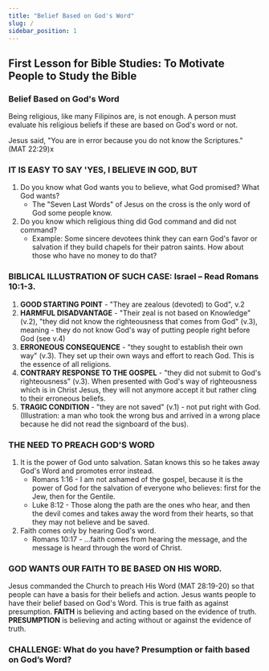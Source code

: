 ```yaml
---
title: "Belief Based on God's Word"
slug: /
sidebar_position: 1
---
```


## First Lesson for Bible Studies: To Motivate People to Study the Bible

### Belief Based on God's Word

Being religious, like many Filipinos are, is not enough. A person must evaluate his religious beliefs if these are based on God's word or not. 

Jesus said, "You are in error because you do not know the Scriptures." (MAT 22:29)x

### IT IS EASY TO SAY 'YES, I BELIEVE IN GOD, BUT
1. Do you know what God wants you to believe, what God promised? What God wants?
    - The "Seven Last Words" of Jesus on the cross is the only word of God some people know.
2. Do you know which religious thing did God command and did not command?
    - Example: Some sincere devotees think they can earn God's favor or salvation if they build chapels for their patron saints. How about those who have no money to do that?

### BIBLICAL ILLUSTRATION OF SUCH CASE: Israel – Read Romans 10:1-3.
1. **GOOD STARTING POINT** - "They are zealous (devoted) to God", v.2
2. **HARMFUL DISADVANTAGE** - "Their zeal is not based on Knowledge" (v.2), "they did not know the righteousness that comes from God" (v.3), meaning - they do not know God's way of putting people right before God (see v.4)
3. **ERRONEOUS CONSEQUENCE** - "they sought to establish their own way" (v.3). They set up their own ways and effort to reach God. This is the essence of all religions.
4. **CONTRARY RESPONSE TO THE GOSPEL** - "they did not submit to God's righteousness" (v.3). When presented with God's way of righteousness which is in Christ Jesus, they will not anymore accept it but rather cling to their erroneous beliefs.
5. **TRAGIC CONDITION** - "they are not saved" (v.1) - not put right with God. (Illustration: a man who took the wrong bus and arrived in a wrong place because he did not read the signboard of the bus).

### THE NEED TO PREACH GOD'S WORD
1. It is the power of God unto salvation. Satan knows this so he takes away God's Word and promotes error instead.
    - Romans 1:16 - I am not ashamed of the gospel, because it is the power of God for the salvation of everyone who believes: first for the Jew, then for the Gentile.
    - Luke 8:12 - Those along the path are the ones who hear, and then the devil comes and takes away the word from their hearts, so that they may not believe and be saved.
2. Faith comes only by hearing God's word.
    - Romans 10:17 - …faith comes from hearing the message, and the message is heard through the word of Christ.

### GOD WANTS OUR FAITH TO BE BASED ON HIS WORD.
Jesus commanded the Church to preach His Word (MAT 28:19-20) so that people can have a basis for their beliefs and action. Jesus wants people to have their belief based on God's Word. This is true faith as against presumption. **FAITH** is believing and acting based on the evidence of truth. **PRESUMPTION** is believing and acting without or against the evidence of truth.

### CHALLENGE: What do you have? Presumption or faith based on God’s Word?
